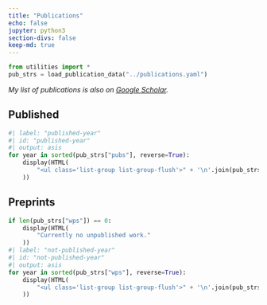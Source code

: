 ```yaml
---
title: "Publications"
echo: false
jupyter: python3
section-divs: false
keep-md: true
---
```


```python
from utilities import *
pub_strs = load_publication_data("../publications.yaml")
```

*My list of publications is also on [Google Scholar](https://scholar.google.com/citations?user=2O0cTMYAAAAJ).*

## Published

```python
#| label: "published-year"
#| id: "published-year"
#| output: asis
for year in sorted(pub_strs["pubs"], reverse=True):
    display(HTML(
        "<ul class='list-group list-group-flush'>" + '\n'.join(pub_strs["pubs"][year]) + "</ul>"
    ))
```


## Preprints
```python

if len(pub_strs["wps"]) == 0:
    display(HTML(
        "Currently no unpublished work."
    ))
#| label: "not-published-year"
#| id: "not-published-year"
#| output: asis
for year in sorted(pub_strs["wps"], reverse=True):
    display(HTML(
        "<ul class='list-group list-group-flush'>" + '\n'.join(pub_strs["wps"][year]) + "</ul>"
    ))
```
